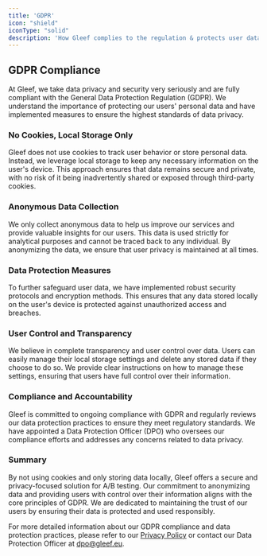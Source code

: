 ```yaml
---
title: 'GDPR'
icon: "shield"
iconType: "solid"
description: 'How Gleef complies to the regulation & protects user data'
---
```


## GDPR Compliance
At Gleef, we take data privacy and security very seriously and are fully compliant with the General Data Protection Regulation (GDPR). We understand the importance of protecting our users' personal data and have implemented measures to ensure the highest standards of data privacy.

### No Cookies, Local Storage Only
Gleef does not use cookies to track user behavior or store personal data. Instead, we leverage local storage to keep any necessary information on the user's device. This approach ensures that data remains secure and private, with no risk of it being inadvertently shared or exposed through third-party cookies.

### Anonymous Data Collection
We only collect anonymous data to help us improve our services and provide valuable insights for our users. This data is used strictly for analytical purposes and cannot be traced back to any individual. By anonymizing the data, we ensure that user privacy is maintained at all times.

### Data Protection Measures
To further safeguard user data, we have implemented robust security protocols and encryption methods. This ensures that any data stored locally on the user's device is protected against unauthorized access and breaches.

### User Control and Transparency
We believe in complete transparency and user control over data. Users can easily manage their local storage settings and delete any stored data if they choose to do so. We provide clear instructions on how to manage these settings, ensuring that users have full control over their information.

### Compliance and Accountability
Gleef is committed to ongoing compliance with GDPR and regularly reviews our data protection practices to ensure they meet regulatory standards. We have appointed a Data Protection Officer (DPO) who oversees our compliance efforts and addresses any concerns related to data privacy.

### Summary
By not using cookies and only storing data locally, Gleef offers a secure and privacy-focused solution for A/B testing. Our commitment to anonymizing data and providing users with control over their information aligns with the core principles of GDPR. We are dedicated to maintaining the trust of our users by ensuring their data is protected and used responsibly.

For more detailed information about our GDPR compliance and data protection practices, please refer to our [Privacy Policy](under-the-hood/privacy-policy) or contact our Data Protection Officer at dpo@gleef.eu.
